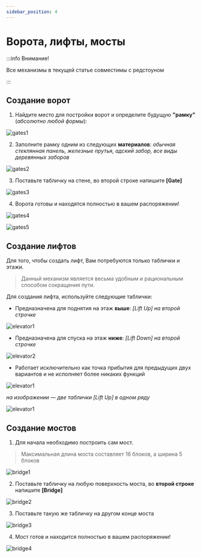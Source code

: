 ```yaml
---
sidebar_position: 4
---
```


# Ворота, лифты, мосты

:::info Внимание!

Все механизмы в текущей статье совместимы с редстоуном

:::

## **Создание ворот**

1. Найдите место для постройки ворот и определите будущую **"рамку"** (*абсолютно любой формы*):

![gates1](/features/gates1.png)

2. Заполните рамку одним из следующих **материалов**: *обычная стеклянная панель, железные прутья, адский забор, все виды деревянных заборов*

![gates2](/features/gates2.png)

3. Поставьте табличку на стене, во второй строке напишите **[Gate]**

![gates3](/features/gates3.png)

4. Ворота готовы и находятся полностью в вашем распоряжении!

![gates4](/features/gates4.png)

![gates5](/features/gates5.png)

## **Создание лифтов**

Для того, чтобы создать лифт, Вам потребуются только таблички и этажи.

> Данный механизм является весьма удобным и рациональным способом сокращения пути.

Для создания лифта, используйте следующие таблички:

* Предназначена для поднятия на этаж **выше**: *[Lift Up] на второй строчке*

![elevator1](/features/elevator1.png)

* Предназначена для спуска на этаж **ниже**: *[Lift Down] на второй строчке*

![elevator2](/features/elevator2.png)

* Работает исключительно как точка прибытия для предыдущих двух вариантов и не исполняет более никаких функций

![elevator1](/features/elevator3.png)

*на изображении — две таблички [Lift Up] в одном ряду*

![elevator1](/features/elevator4.png)


## **Создание мостов**

1. Для начала необходимо построить сам мост.

> Максимальная длина моста составляет 16 блоков, а ширина 5 блоков

![bridge1](/features/bridge1.png)

2. Поставьте табличку на любую поверхность моста, во **второй строке** напишите **[Bridge]**

![bridge2](/features/bridge2.png)

3. Поставьте такую же табличку на другом конце моста

![bridge3](/features/bridge3.png)

4. Мост готов и находится полностью в вашем распоряжении!

![bridge4](/features/bridge4.png)